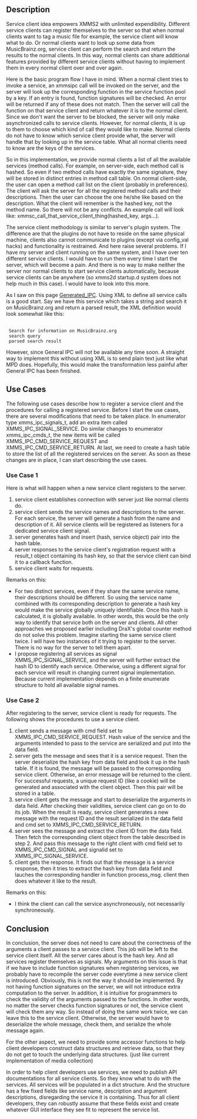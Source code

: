 ==Description==
Service client idea empowers XMMS2 with unlimited expendibility. Different
service clients can register themselves to the server so that when normal
clients want to tag a music file for example, the service client will know what
to do. Or normal clients want to look up some data from MusicBrainz.org,
service client can perform the search and return the results to the normal
clients. In this way, normal clients can share additional features provided by
different service clients without having to implement them in every normal
client over and over again.

Here is the basic program flow I have in mind. When a normal client tries to
invoke a service, an xmmsipc call will be invoked on the server, and the server
will look up the corresponding function in the service function pool by a key.
If an entry is found, function signatures will be checked. An error will be
returned if any of these does not match. Then the server will call the function
on that service client and return whatever it is to the normal client. Since we
don't want the server to be blocked, the server will only make asynchronized
calls to service clients. However, for normal clients, it is up to them to
choose which kind of call they would like to make. Normal clients do not have
to know which service client provide what, the server will handle that by
looking up in the service table. What all normal clients need to know are the
keys of the services.

So in this implementation, we provide normal clients a list of all the available
services (method calls). For example, on server-side, each method call is
hashed. So even if two method calls have exactly the same signature, they will
be stored in distinct entries in method call table. On normal client-side, the
user can open a method call list on the client (probably in preferences). The
client will ask the server for all the registered method calls and their
descriptions. Then the user can choose the one he/she like based on the
description. What the client will remember is the hashed key, not the method
name. So there will not be any conflicts. An example call will look like:
xmmsc_call_that_service_client_thing(hashed_key, args...).

The service client methodology is similar to server's plugin system. The
difference are that the plugins do not have to reside on the same physical
machine, clients also cannot communicate to plugins (except via config_val
hacks) and functionality is restrained. And here raise several problems. If I
have my server and client running on the same system, and I have over ten
different service clients. I would have to run them every time I start the
server, which will become a pain. And there is no way to make neither the server
nor normal clients to start service clients automatically, because service
clients can be anywhere (so xmms2d startup.d system does not help much in this
case). I would have to look into this more.

As I saw on this page [[Generated_IPC]]. Using
XML to define all service calls is a good start. Say we have this service which
takes a string and search it on MusicBrainz.org and return a parsed result, the
XML definition would look somewhat like this:

 <method name="musicbrainz_search">
  <doc>Search for information on MusicBrainz.org</doc>
  <arg><GString /><doc>search query</doc></arg>
  <return><GString /><doc>parsed search result</doc></arg>
 </method>

However, since General IPC will not be available any time soon. A straight way
to implement this without using XML is to send plain text just like what MPD
does. Hopefully, this would make the transformation less painful after General
IPC has been finished.

==Use Cases==
The following use cases describe how to register a service client and the
procedures for calling a registered service. Before I start the use cases,
there are several modifications that need to be taken place. In enumerator type
xmms_ipc_signals_t, add an extra item called XMMS_IPC_SIGNAL_SERVICE. Do
similar changes to enumerator xmms_ipc_cmds_t, the new items will be called
XMMS_IPC_CMD_SERVICE_REQUEST and XMMS_IPC_CMD_SERVICE_RETURN. At last, we need
to create a hash table to store the list of all the registered services on the
server. As soon as these changes are in place, I can start describing the use
cases.

===Use Case 1===
Here is what will happen when a new service client registers to the server.
# service client establishes connection with server just like normal clients do.
# service client sends the service names and descriptions to the server. For each service, the server will generate a hash from the name and description of it. All service clients will be registered as listeners for a dedicated service client signal.
# server generates hash and insert (hash, service object) pair into the hash table.
# server responses to the service client's registration request with a result_t object containing its hash key, so that the service client can bind it to a callback function.
# service client waits for requests.

Remarks on this:
* For two distinct services, even if they share the same service name, their descriptions should be different. So using the service name combined with its corresponding description to generate a hash key would make the service globally uniquely identifiable. Once this hash is calculated, it is globally available. In other words, this would be the only way to identify that service both on the server and clients. All other approaches we proposed  earlier including DraX's global counter method do not solve this problem. Imagine starting the same service client twice. I will have two instances of it trying to register to the server. There is no way for the server to tell them apart.
* I propose registering all services as signal XMMS_IPC_SIGNAL_SERVICE, and the server will further extract the hash ID to identify each service. Otherwise, using a different signal for each service will result in changing current signal implementation. Because current implementation depends on a finite enumerate structure to hold all available signal names.

===Use Case 2===
After registering to the server, service client is ready for requests. The following shows the procedures to use a service client.
# client sends a message with cmd field set to XMMS_IPC_CMD_SERVICE_REQUEST.  Hash value of the service and the arguments intended to pass to the service are serialized and put into the data field.
# server gets the message and sees that it is a service request. Then the server deserialize the hash key from data field and look it up in the hash table. If it is found, the message will be passed to the corresponding service client. Otherwise, an error message will be returned to the client.  For successful requests, a unique request ID (like a cookie) will be generated and associated with the client object. Then this pair will be stored in a table.
# service client gets the message and start to deserialize the arguments in data field. After checking their validities, service client can go on to do its job. When the result is ready, service client generates a new message with the request ID and the result serialized in the data field and cmd set to XMMS_IPC_CMD_SERVICE_RETURN.
# server sees the message and extract the client ID from the data field. Then fetch the corresponding client object from the table described in step 2. And pass this message to the right client with cmd field set to XMMS_IPC_CMD_SIGNAL and signalid set to XMMS_IPC_SIGNAL_SERVICE.
# client gets the response. It finds out that the message is a service response, then it tries to extract the hash key from data field and lauches the corresponding handler in function process_msg. client then does whatever it like to the result.

Remarks on this:

* I think the client can call the service asynchroneously, not necessarily synchroneously.

==Conclusion==
In conclusion, the server does not need to care about the correctness of the arguments a client passes to a service client. This job will be left to the service client itself. All the server cares about is the hash key. And all
services register themselves as signals. My arguments on this issue is that if we have to include function signatures when registering services, we probably have to recompile the server code everytime a new service client is introduced.  Obviously, this is not the way it should be implemented. By not having function signatures on the server, we will not introduce extra computation to the server.  In addition, it is intuitive for programmers to check the validity of the arguments passed to the functions. In other words, no matter the server checks
function signatures or not, the service client will check them any way. So instead of doing the same work twice, we can leave this to the service client.  Otherwise, the server would have to deserialize the whole message, check them, and serialize the whole message again.

For the other aspect, we need to provide some accessor functions to help client
developers construct data structures and retrieve data, so that they do not
get to touch the underlying data structures. (just like current implementation
of media collection)

In order to help client developers use services, we need to publish API
documentations for all service clients. So they know what to do with the
services. All services will be populated in a dict structure. And the
structure has a few fixed fields like service name, description and argument
descriptions, disregarding the service it is containing. Thus for all client
developers, they can robustly assume that these fields exist and create whatever
GUI interface they see fit to represent the service list.
